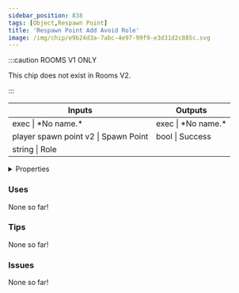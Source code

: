 ```yaml
---
sidebar_position: 838
tags: [Object,Respawn Point]
title: 'Respawn Point Add Avoid Role'
image: /img/chip/e9b24d3a-7abc-4e97-99f9-e3d31d2c885c.svg
---
```




:::caution ROOMS V1 ONLY
    
This chip does not exist in Rooms V2.

:::


<IChip uuid="e9b24d3a-7abc-4e97-99f9-e3d31d2c885c"/>

<table><thead><tr><th>Inputs</th><th>Outputs</th></tr></thead><tbody><tr><td>exec | *No name.*</td><td>exec | *No name.*</td></tr><tr><td>player spawn point v2 | Spawn Point</td><td>bool | Success</td></tr><tr><td>string | Role</td><td /></tr></tbody></table>

<details>
  <summary>Properties</summary>
  <div>
    <div>
    <table>
      <tbody>
        <tr>
          <td>Is beta required?</td>
          <td>No</td>
        </tr>
        <tr>
          <td>Is chip a trolling risk?</td>
          <td>No</td>
        </tr>
        <tr>
          <td>Is chip a role assignment risk?</td>
          <td>No</td>
        </tr>
        <tr>
          <td>Chip UUID</td>
          <td>e9b24d3a-7abc-4e97-99f9-e3d31d2c885c</td>
        </tr>
        <tr>
          <td>Room availability</td>
          <td>Rooms V1 only</td>
        </tr>
      </tbody>
    </table>
    </div>
  </div>
</details>

### Uses

None so far!

### Tips

None so far!

### Issues

None so far!